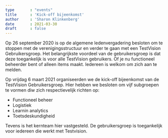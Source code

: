 ```yaml
---
type       : "events"
title      : 'Kick-off bijeenkomst'
author     : 'Sharon Klinkenberg'
date       : 2021-03-30
draft      : false
---
```


Op 26 september 2020 is op de algemene ledenvergadering besloten om te stoppen met de verenigingsstructuur en verder te gaan met een TestVision Gebruikersgroep. Het belangrijkste voordeel van de gebruikersgroep is dat deze toegankelijk is voor alle TestVision gebruikers. Of je nu functioneel beheerder bent of alleen items maakt. Iedereen is welkom om zich aan te melden.

Op vrijdag 6 maart 2021 organiseerden we de kick-off bijeenkomst van de TestVision Gebruikersgroep. Hier hebben we besloten om vijf subgroepen te vormen diw zich respectievelijk richten op:

* Functioneel beheer
* Logistiek
* Learnin analytics
* Toetsdeskundigheid

Tevens is het kernteam hier vastgesteld. De gebruikersgroep is toegankelijk voor iedereen die werkt met Testvision.